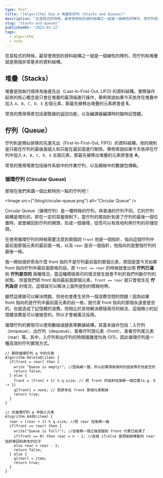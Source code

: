 ```yaml
---
type: Post
title: "[Algorithm] Day.4 堆疊和佇列 (Stacks and Queues)"
description: "在寫程式的時候，最常使用到的資料結構之一就是一個線性的陣列，而佇列和堆疊就是兩個非常基本的資料結構。"
slug: "stacks-and-queues"
publishedAt: "2023-03-12"
tags:
  - algorithm
  - note
---
```


在寫程式的時候，最常使用到的資料結構之一就是一個線性的陣列，而佇列和堆疊就是兩個非常基本的資料結構。

## 堆疊（Stacks）

堆疊是指執行順序為後進先出（Last-In-Frist-Out, LIFO) 的資料結構。實際操作起來的核心概念是只會在堆疊的最頂端進行操作，舉例來說如果今天依序在堆疊中加入 `A, B, C, D, E` 五個元素，那最先被移出堆疊的元素將會是 **E**。

常見的應用場景包括瀏覽器的返回功能，以及編譯器編譯時的臨時記憶體。

## 佇列（Queue）

佇列則是類似排隊的先進先出（First-In-First-Out, FIFO）的資料結構，他的規則是只能在佇列的最後面插入和只能在最前面進行刪除。舉例來說如果今天依序在佇列中加入 `A, B, C, D, E` 五個元素，那最先被移出堆疊的元素將會是 **A**。

常見的應用場景包括操作系統中的作業佇列，以及網絡中的數據包傳輸。

### 循環佇列 (Circular Queue)

那現在我們來講一個比較特別一點的佇列吧！

<Image src={"/blog/circular-queue.png"} alt="Circular Queue" />

Circular Queue（循環佇列）是一種特殊的佇列，與普通的佇列不同，它的佇列結構是環形的，即在一定的容量限制下，當佇列的尾指針到達了佇列的最後一個位置時，就會繞回到佇列的開頭，形成一個循環，從而可以有效地利用佇列的存儲空間。

在使用循環佇列的時候需要注意到兩個詞 `front` 他是一個指針，指向這個佇列中最前面那個元素的最前面一格，以及 `rear` 是另一個指針，他指向的是整個佇列的最後一格。

我一開始很好奇為什麼 front 指的不是佇列最前面的那個元素，原因是當今天如果 front 指向佇列中最前面那格的話，那 `front == rear` 的時候就會出現 **佇列已滿** 和 **佇列是空的** 兩種情況，當這種模稜兩可的情況發生就會不利於我們判斷佇列的狀態。
但當我們把 front 指向最前面那個元素，`front == rear` 就只會發生在 **佇列為空** 的情況，這樣就可以解決上面所提到的模糊地帶。

雖然這樣做可以解決問題，但他也會產生另外一個浪費空間的問題！因為如果 front 指向的是佇列中最前面元素的前一格，就代表 front 指向的那個永遠會是空的，也就造成了記憶體的浪費。但相比於其他解決模稜兩可的辦法，這個微小的記憶體浪費是可以被接受的，所以才會被廣泛採用。

循環佇列的實現可以使用數組或鏈表等數據結構，其基本操作包括：入佇列（enqueue）、出佇列（dequeue）、查看佇列頭元素（front）、查看佇列尾元素（rear）等。其中，入佇列和出佇列的時間複雜度均為 O(1)，因此循環佇列是一種高效的佇列實現方式。

```
// 刪除循環佇列 q 中的元素
Algorithm DeleteQ(item) {
  if(front = rear) then {
    write "Queue is empty!"; //因為繞一圈，所以如果頭尾相同的話就等於他是空的
    return false;
  } else {
    front = (front + 1) % q.size; // 把 front 的指針往後移一個位置(e.g. 0 -> 1)
    q[front] = none; // 把原本在 front 那個元素刪掉
    return true;
  }
}
```

```
// 在循環佇列 q 中插入元素
Alogrithm AddQ(item) {
  rear = (rear + 1) % q.size; //把 rear 往後移一格
  if(front == rear) then {
    write("Queue is full!"); //往後移一個之後就碰到 front 代表已經滿了
    if(front == 0) then rear = n - 1; //這個 if/else 是把剛剛移動的 rear 指針移回到原本的位子
    else rear = rear - 1;
    return false;
  } else {
    q[rear] = item;
    return true;
  }
}

```
